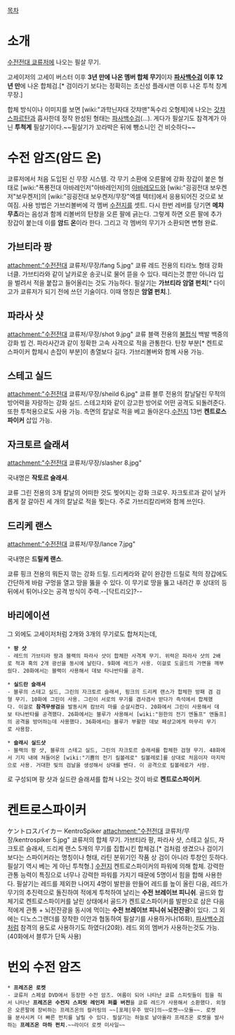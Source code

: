[[목차]]
= 소개 =
[[수전전대 쿄류저]]에 나오는 필살 무기.

고세이저의 고세이 버스터 이후 '''3년 만에 나온 멤버 합체 무기'''이자 '''[[파사백수검]] 이후 12년 만'''에 나온 합체검.[* 검이라기 보다는 정확히는 초신성 플래시맨 이후 나온 투척 창계 무장.]

합체 방식이나 이미지를 보면 [wiki:"과학닌자대 갓챠맨"독수리 오형제]에 나오는 [[갓챠 스파르탄]]과 흡사한데 정작 완성된 형태는 [[파사백수검]](...). 게다가 필살기도 참격계가 아닌 '''투척계''' 필살기이다.~~필살기가 꼬라박은 뒤에 뺑소니인 건 비슷하다~~

= 수전 암즈(암드 온) =
쿄류저에서 처음 도입된 신 무장 시스템. 각 무기 소환에 오른팔에 강화 장갑이 붙은 형태로 [wiki:"폭룡전대 아바레인저"아바레인저]의 [[아바레모드]]와 [wiki:"굉굉전대 보우켄저"보우켄저]의 [wiki:"굉굉전대 보우켄저/무장"엑셀 텍터]에서 응용되어진 것으로 보여짐. 사용 방법은 가브리볼버에 각 멤버 [[수전지]]를 셋트. 다시 한번 레버를 당기면 '''메챠 무쵸'''라는 음성과 함께 리볼버의 탄창을 오른 팔에 긁는다. 그렇게 하면 오른 팔에 추가 장갑이 붙는데 이를 '''암드 온'''이라 한다. 그리고 각 멤버의 무기가 소환되면 변형 완료.

== 가브티라 팡 ==
attachment:"수전전대 쿄류저/무장/fang 5.jpg"
쿄류 레드 전용의 티라노 형태 강화 너클. 가브티라와 같이 날카로운 송곳니로 물어 뜯을 수 있다. 때리는것 뿐만 아니라 입을 벌려서 적을 붙잡고 들어올리는 것도 가능하다. 필살기는 '''가브티라 암열 펀치'''[* 다이고가 쿄류저가 되기 전에 쓰던 기술이다. 이때 명칭은 '''암열 펀치'''.].

== 파라사 샷 ==
attachment:"수전전대 쿄류저/무장/shot 9.jpg"
쿄류 블랙 전용의 [[불펍]]식 백발 백중의 강화 빔 건. 파라사간과 같이 정확한 고속 사격으로 적을 관통한다. 탄창 부분[* 켄트로스파이커 합체시 손잡이 부분]이 총열보다 길다. 가브리볼버와 함께 사용 가능.

== 스테고 실드 ==
attachment:"수전전대 쿄류저/무장/sheild 6.jpg"
쿄류 블루 전용의 칼날달린 무적의 방어력을 자랑하는 강화 실드. 스테고치와 같이 강고한 방어로 어떤 공격도 되돌려준다. 또한 투척용으로도 사용 가능. 측면의 칼날로 적을 베고 돌아온다.[[수전지]] 13번 '''켄트로스파이커''' 삽입 가능.

== 자크토르 슬래셔 ==
attachment:"수전전대 쿄류저/무장/slasher 8.jpg"

국내명은 '''작토르 슬래셔'''.

쿄류 그린 전용의 3개 칼날의 어떠한 것도 찢어지는 강화 크로우. 자크토르과 같이 날카롭게 잘 갈아진 세 개의 칼날로 적을 찢는다. 주로 가브리칼리버와 함께 쓰인다. 

== 드리케 랜스 ==
attachment:"수전전대 쿄류저/무장/lance 7.jpg"

국내명은 '''드릴케 랜스'''.

쿄류 핑크 전용의 뭐든지 깎는 강화 드릴. 드리케라와 같이 완강한 드릴로 적의 장갑에도 간단하게 바람 구멍을 열고 땅을 뚫을 수 있다. 이 무기로 땅을 뚫고 내려간 후 상대의 등 뒤에서 튀어나오는 공격 방식이 주력.--[닥트리오]?--

== 바리에이션 ==
그 외에도 고세이저처럼 2개와 3개의 무기로도 합쳐지는데,

 * '''팡 샷'''
 - 레드의 가브티라 팡과 블랙의 파라사 샷이 합체한 사격계 무기. 위력은 파라사 샷의 2배로 적과 흑의 2개 광선을 동시에 날린다. 9화에 레드가 사용. 이걸로 도골드의 가면을 깨부쉈다. 20화에서는 블랙이 사용해서 데보 타나반타를 공격.

 * '''실드란 슬래셔'''
 - 블루의 스테고 실드, 그린의 자크토르 슬래셔, 핑크의 드리케 랜스가 합체한 방패 겸 검형 무기. 10화에 그린이 사용. 그린이 서로의 무기를 겸사겸사 받다가 즉석에서 합체했다. 이걸로 '''참격무쌍검'''을 발동시켜 캄브리 마를 순살시켰다. 20화에서 그린이 사용해서 데보 타나반타를 공격했다. 26화에서는 블루가 사용해서 [wiki:"원한의 전기 엔돌프" 엔돌프]의 공격을 방어하는데 사용했다. 36화에서는 블루가 부활한 데보 페샹고에게 마무리 무기로 사용함.

 * '''슬래시 실드샷'''
 - 블랙의 팡 샷, 블루의 스테고 실드, 그린의 자크토르 슬래셔를 합체한 검형 무기. 48화에서 기지 내에 쳐들어온 [wiki:"기쁨의 전기 킬볼레로" 킬볼레로]를 상대로 처음이자 마지막으로 사용. 거대한 빛의 검날을 생성해서 상대를 벤다. 이 공격으로 킬볼레로가 사망.

로 구성되며 팡 샷과 실드란 슬래셔를 합쳐 나오는 것이 바로 '''켄트로스파이커'''.

= 켄트로스파이커 =
ケントロスパイカー
KentroSpiker 
attachment:"수전전대 쿄류저/무장/kentrospiker 5.jpg"
쿄류저의 합체 무기. 가브티라 팡, 파라사 샷, 스테고 실드, 자크토르 슬래셔, 드리케 랜스 5개의 무기를 집합시킨 합체검.[* 검처럼 생겼으나 검이기 보다는 스파이커라는 명칭이나 형태, 라틴 분위기인 작품 상 검이 아니라 투창인 듯하다. 필살기 역시 베는 게 아닌 투척형.] [[수전지]] 켄트로스파이커의 파워에 의해 합체. 강력한 관통 능력이 특징으로 너무나 강력한 파워를 가지기 때문에 5명이서 힘을 합해 사용한다. 필살기는 레드를 제외한 나머지 4명이 발판을 만들어 레드를 높이 올린 다음, 레드가 무기의 추진력으로 돌진하여 적에게 투척하여 날리는 '''수전 브레이브 피니쉬'''. 골드와 합체기로 켄트로스파이커를 날린 상태에서 골드가 켄트로스파이커를 발판으로 삼은 다음 적에게 관통 + 뇌전잔광을 동시에 먹이는 '''수전 브레이브 피니쉬 뇌전잔광'''이 있다. 그 외에는 디노스그랜더를 장착한 이안과 협동하여 필살기를 사용하거나(16화), [[파사백수검]]처럼 참격의 용도로 사용하기도 하였다(20화). 레드 외의 멤버가 사용하는것도 가능.(40화에서 블루가 단독 사용)

= 번외 수전 암즈 =
 * '''프레즈온 로켓'''
 - 쿄류저 스페셜 DVD에서 등장한 수전 암즈. 여름이 되어 나타난 쿄류 스피릿들이 힘을 줘서 나타난 '''프레즈온 수전지 스피릿 레인저 퍼플 버전'''을 쿄류 레드가 사용해서 소환했다. 외형은 오른팔에 장비하는 프레즈온의 컬러링의 ~~[포제|우주 떴다]의~~로켓~~모듈~~. 로켓을 분사시켜 더 빠른 펀치를 날릴 수 있다. 필살기는 하늘로 날아올라 프레즈온 로켓을 발사하는 '''프레즈온 마하 펀치'''.~~라이더 로켓 미사일~~
